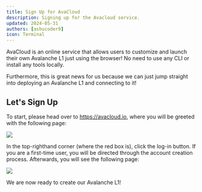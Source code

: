 ```yaml
---
title: Sign Up for AvaCloud
description: Signing up for the Avacloud service.
updated: 2024-05-31
authors: [ashucoder9]
icon: Terminal
---
```


AvaCloud is an online service that allows users to customize and launch their own Avalanche L1 just using the browser! No need to use any CLI or install any tools locally.

Furthermore, this is great news for us because we can just jump straight into deploying an Avalanche L1 and connecting to it!

## Let's Sign Up

To start, please head over to https://avacloud.io, where you will be greeted with the following page:

![](/course-images/avalanche-fundamentals/19.png)

In the top-righthand corner (where the red box is), click the log-in button. If you are a first-time user, you will be directed through the account creation process. Afterwards, you will see the following page:

![](/course-images/avalanche-fundamentals/20.png)

We are now ready to create our Avalanche L1!